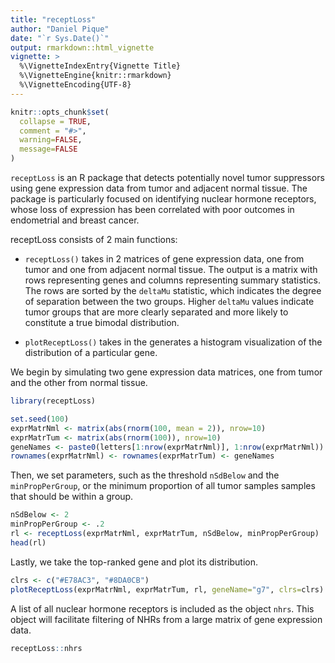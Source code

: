 ```yaml
---
title: "receptLoss"
author: "Daniel Pique"
date: "`r Sys.Date()`"
output: rmarkdown::html_vignette
vignette: >
  %\VignetteIndexEntry{Vignette Title}
  %\VignetteEngine{knitr::rmarkdown}
  %\VignetteEncoding{UTF-8}
---
```


```r
knitr::opts_chunk$set(
  collapse = TRUE,
  comment = "#>",
  warning=FALSE,
  message=FALSE
)
```

`receptLoss` is an R package that detects potentially novel tumor suppressors using gene expression data from tumor and adjacent normal tissue. The package is particularly focused on identifying nuclear hormone receptors, whose loss of expression has been correlated with poor outcomes in endometrial and breast cancer.

receptLoss consists of 2 main functions:

  - `receptLoss()` takes in 2 matrices of gene expression data, one from tumor and one from adjacent normal tissue. The output is a matrix with rows representing genes and columns representing summary statistics. The rows are sorted by the `deltaMu` statistic, which indicates the degree of separation between the two groups. Higher `deltaMu` values indicate tumor groups that are more clearly separated and more likely to constitute a true bimodal distribution.
  
  - `plotReceptLoss()` takes in the generates a histogram visualization of the distribution of a particular gene.

We begin by simulating two gene expression data matrices, one from tumor and the other from normal tissue.
```r
library(receptLoss)

set.seed(100)
exprMatrNml <- matrix(abs(rnorm(100, mean = 2)), nrow=10) 
exprMatrTum <- matrix(abs(rnorm(100)), nrow=10)
geneNames <- paste0(letters[1:nrow(exprMatrNml)], 1:nrow(exprMatrNml))
rownames(exprMatrNml) <- rownames(exprMatrTum) <- geneNames

```

Then, we set parameters, such as the threshold `nSdBelow` and the `minPropPerGroup`, or the minimum proportion of all tumor samples samples that should be within a group.
```r
nSdBelow <- 2
minPropPerGroup <- .2
rl <- receptLoss(exprMatrNml, exprMatrTum, nSdBelow, minPropPerGroup)
head(rl)
```

Lastly, we take the top-ranked gene and plot its distribution.
```r
clrs <- c("#E78AC3", "#8DA0CB")
plotReceptLoss(exprMatrNml, exprMatrTum, rl, geneName="g7", clrs=clrs)
```

A list of all nuclear hormone receptors is included as the object `nhrs`. This object will facilitate filtering of NHRs from a large matrix of gene expression data.

```r
receptLoss::nhrs
```

